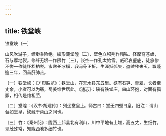 ```yaml
---
---
---
```

title: 铁堂峡
---



铁堂峡〔一〕


山风吹游子，缥缈乘险绝。硖形藏堂隍〔二〕，壁色立积荆作精铁。径摩穹苍蟠，石与厚地裂。修纤无垠一作限竹〔三〕，嵌空一作孔太始雪。威迟哀壑底，徒旅惨不悦一作徒怀松柏悦。水寒长冰横，我马骨正折。生涯抵弧矢，盗贼殊未灭。飘蓬逾三年，回首肝肺热。

〔一〕铁堂峡：《方舆胜览》：铁堂山，在天水县东五里。硖有石笋、青翠，长者至丈余，小者可以为砺，蜀姜维世居此。《通志》：硖有铁堂庄，四山环抱，对面有孤冢，相传是维祖茔。

〔二〕堂隍：《汉书·胡建传》：列坐堂皇上。师古曰：堂无四壁曰皇。旧注：谓山台如堂皇，硖藏于两山之间也。

〔三〕竹：《秦州记》：陇西上邽县北有利山，川中平地有土堆，高五丈，生细竹。翠茂殊常，知陇西地多细竹也。